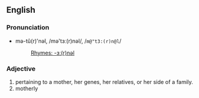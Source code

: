 ==English==
===Pronunciation===
*mə-tû(r)'nəl, /mə'tɜː(r)nəl/, /<tt>m@"t3:(r)n@l</tt>/
*:[[Rhymes:English:-ɜː(r)nəl|Rhymes: -ɜː(r)nəl]]

===Adjective===
#pertaining to a mother, her genes, her relatives, or her side of a family.
#motherly